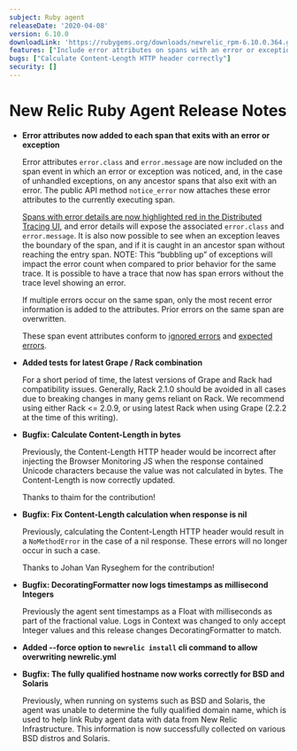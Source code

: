 ```yaml
---
subject: Ruby agent
releaseDate: '2020-04-08'
version: 6.10.0
downloadLink: 'https://rubygems.org/downloads/newrelic_rpm-6.10.0.364.gem'
features: ["Include error attributes on spans with an error or exception"]
bugs: ["Calculate Content-Length HTTP header correctly"]
security: []
---
```


# New Relic Ruby Agent Release Notes

* **Error attributes now added to each span that exits with an error or exception**

  Error attributes `error.class` and `error.message` are now included on the span event in which an error or exception was noticed, and, in the case of unhandled exceptions, on any ancestor spans that also exit with an error. The public API method `notice_error` now attaches these error attributes to the currently executing span.

  [Spans with error details are now highlighted red in the Distributed Tracing UI](https://docs.newrelic.com/docs/apm/distributed-tracing/ui-data/understand-use-distributed-tracing-data#rules-limits), and error details will expose the associated `error.class` and `error.message`. It is also now possible to see when an exception leaves the boundary of the span, and if it is caught in an ancestor span without reaching the entry span. NOTE: This “bubbling up” of exceptions will impact the error count when compared to prior behavior for the same trace. It is possible to have a trace that now has span errors without the trace level showing an error.

  If multiple errors occur on the same span, only the most recent error information is added to the attributes. Prior errors on the same span are overwritten.

  These span event attributes conform to [ignored errors](https://docs.newrelic.com/docs/agents/manage-apm-agents/agent-data/manage-errors-apm-collect-ignore-or-mark-expected#ignore) and [expected errors](https://docs.newrelic.com/docs/agents/manage-apm-agents/agent-data/manage-errors-apm-collect-ignore-or-mark-expected#expected).
* **Added tests for latest Grape / Rack combination**

  For a short period of time, the latest versions of Grape and Rack had compatibility issues. Generally, Rack 2.1.0 should be avoided in all cases due to breaking changes in many gems reliant on Rack. We recommend using either Rack &lt;= 2.0.9, or using latest Rack when using Grape (2.2.2 at the time of this writing).
* **Bugfix: Calculate Content-Length in bytes**

  Previously, the Content-Length HTTP header would be incorrect after injecting the Browser Monitoring JS when the response contained Unicode characters because the value was not calculated in bytes. The Content-Length is now correctly updated.

  Thanks to thaim for the contribution!
* **Bugfix: Fix Content-Length calculation when response is nil**

  Previously, calculating the Content-Length HTTP header would result in a `NoMethodError` in the case of a nil response. These errors will no longer occur in such a case.

  Thanks to Johan Van Ryseghem for the contribution!
* **Bugfix: DecoratingFormatter now logs timestamps as millisecond Integers**

  Previously the agent sent timestamps as a Float with milliseconds as part of the fractional value. Logs in Context was changed to only accept Integer values and this release changes DecoratingFormatter to match.
* **Added --force option to `newrelic install` cli command to allow overwriting newrelic.yml**
* **Bugfix: The fully qualified hostname now works correctly for BSD and Solaris**

  Previously, when running on systems such as BSD and Solaris, the agent was unable to determine the fully qualified domain name, which is used to help link Ruby agent data with data from New Relic Infrastructure. This information is now successfully collected on various BSD distros and Solaris.
